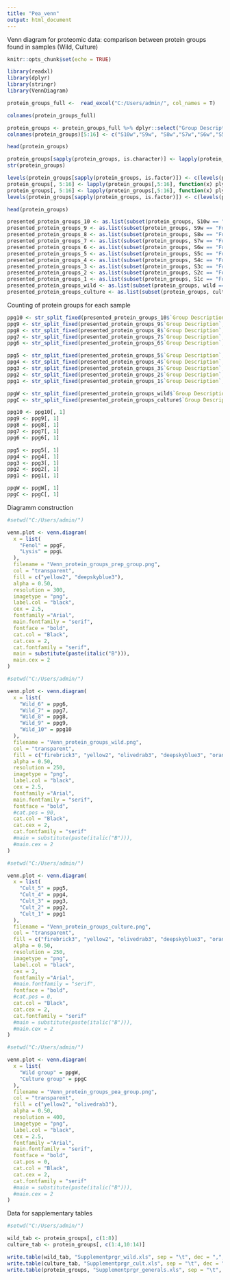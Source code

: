 ---
title: "Pea_venn"
output: html_document
---

Venn diagram for proteomic data: comparison between protein groups found in samples (Wild, Culture)

```{r setup, include=FALSE}
knitr::opts_chunk$set(echo = TRUE)
```

```{r echo = F}
library(readxl)
library(dplyr)
library(stringr)
library(VennDiagram)
```

```{r}
protein_groups_full <-  read_excel("C:/Users/admin/", col_names = T)

colnames(protein_groups_full)
```

```{r}
protein_groups <- protein_groups_full %>% dplyr::select("Group Description", "Protein Group ID", "# Proteins",  "# PSMs", "Found in Sample: [S10] F10: Sample, wild", "Found in Sample: [S9] F9: Sample, wild", "Found in Sample: [S8] F8: Sample, wild", "Found in Sample: [S7] F7: Sample, wild", "Found in Sample: [S6] F6: Sample, wild", "Found in Sample: [S5] F5: Sample, culture", "Found in Sample: [S4] F4: Sample, culture", "Found in Sample: [S3] F3: Sample, culture", "Found in Sample: [S2] F2: Sample, culture", "Found in Sample: [S1] F1: Sample, culture", "Found in Sample Group: wild", "Found in Sample Group: culture")
colnames(protein_groups)[5:16] <- c("S10w","S9w", "S8w","S7w","S6w","S5c","S4c","S3c","S2c","S1c", "wild", "culture") 

head(protein_groups)
```

```{r}
protein_groups[sapply(protein_groups, is.character)] <- lapply(protein_groups[sapply(protein_groups, is.character)], as.factor)
str(protein_groups)
```

```{r}
levels(protein_groups[sapply(protein_groups, is.factor)]) <- c(levels(protein_groups[sapply(protein_groups, is.factor)]), "Found")
protein_groups[, 5:16] <- lapply(protein_groups[,5:16], function(x) plyr::revalue(x, c("High"="Found")))
protein_groups[, 5:16] <- lapply(protein_groups[,5:16], function(x) plyr::revalue(x, c("Medium"="Found")))
levels(protein_groups[sapply(protein_groups, is.factor)]) <- c(levels(protein_groups[sapply(protein_groups, is.factor)]), "Not Found")

head(protein_groups)
```


```{r}
presented_protein_groups_10 <- as.list(subset(protein_groups, S10w == "Found", select = c("Group Description")))
presented_protein_groups_9 <- as.list(subset(protein_groups, S9w == "Found", select = c("Group Description")))
presented_protein_groups_8 <- as.list(subset(protein_groups, S8w == "Found", select = c("Group Description")))
presented_protein_groups_7 <- as.list(subset(protein_groups, S7w == "Found", select = c("Group Description")))
presented_protein_groups_6 <- as.list(subset(protein_groups, S6w == "Found", select = c("Group Description")))
presented_protein_groups_5 <- as.list(subset(protein_groups, S5c == "Found", select = c("Group Description")))
presented_protein_groups_4 <- as.list(subset(protein_groups, S4c == "Found", select = c("Group Description")))
presented_protein_groups_3 <- as.list(subset(protein_groups, S3c == "Found", select = c("Group Description")))
presented_protein_groups_2 <- as.list(subset(protein_groups, S2c == "Found", select = c("Group Description")))
presented_protein_groups_1 <- as.list(subset(protein_groups, S1c == "Found", select = c("Group Description")))
presented_protein_groups_wild <- as.list(subset(protein_groups, wild == "Found", select = c("Group Description")))
presented_protein_groups_culture <- as.list(subset(protein_groups, culture == "Found", select = c("Group Description")))
```

Counting of protein groups for each sample
```{r}
ppg10 <- str_split_fixed(presented_protein_groups_10$`Group Description`, pattern = ";",n=Inf)
ppg9 <- str_split_fixed(presented_protein_groups_9$`Group Description`, pattern = ";",n=Inf)
ppg8 <- str_split_fixed(presented_protein_groups_8$`Group Description`, pattern = ";",n=Inf)
ppg7 <- str_split_fixed(presented_protein_groups_7$`Group Description`, pattern = ";",n=Inf)
ppg6 <- str_split_fixed(presented_protein_groups_6$`Group Description`, pattern = ";",n=Inf)   # ctrl+shft+C

ppg5 <- str_split_fixed(presented_protein_groups_5$`Group Description`, pattern = ";",n=Inf)
ppg4 <- str_split_fixed(presented_protein_groups_4$`Group Description`, pattern = ";",n=Inf)
ppg3 <- str_split_fixed(presented_protein_groups_3$`Group Description`, pattern = ";",n=Inf)
ppg2 <- str_split_fixed(presented_protein_groups_2$`Group Description`, pattern = ";",n=Inf)
ppg1 <- str_split_fixed(presented_protein_groups_1$`Group Description`, pattern = ";",n=Inf)

ppgW <- str_split_fixed(presented_protein_groups_wild$`Group Description`, pattern = ";",n=Inf)
ppgC <- str_split_fixed(presented_protein_groups_culture$`Group Description`, pattern = ";",n=Inf)
```

```{r}
ppg10 <- ppg10[, 1]
ppg9 <- ppg9[, 1]
ppg8 <- ppg8[, 1]
ppg7 <- ppg7[, 1]
ppg6 <- ppg6[, 1]  

ppg5 <- ppg5[, 1]
ppg4 <- ppg4[, 1]
ppg3 <- ppg3[, 1]
ppg2 <- ppg2[, 1]
ppg1 <- ppg1[, 1]

ppgW <- ppgW[, 1]
ppgC <- ppgC[, 1]
```

Diagramm construction
```{r FISH}
#setwd("C:/Users/admin/")

venn.plot <- venn.diagram(
  x = list(
    "Fenol" = ppgF,
    "Lysis" = ppgL
  ),
  filename = "Venn_protein_groups_prep_group.png",
  col = "transparent",
  fill = c("yellow2", "deepskyblue3"),
  alpha = 0.50,
  resolution = 300,
  imagetype = "png",
  label.col = "black",
  cex = 2.5,
  fontfamily ="Arial",
  main.fontfamily = "serif",
  fontface = "bold",
  cat.col = "Black",
  cat.cex = 2,
  cat.fontfamily = "serif",
  main = substitute(paste(italic("B"))),
  main.cex = 2
)

```


```{r, echo = F}
#setwd("C:/Users/admin/")

venn.plot <- venn.diagram(
  x = list(
    "Wild_6" = ppg6,
    "Wild_7" = ppg7,
    "Wild_8" = ppg8,
    "Wild_9" = ppg9,
    "Wild_10" = ppg10
  ),
  filename = "Venn_protein_groups_wild.png",
  col = "transparent",
  fill = c("firebrick3", "yellow2", "olivedrab3", "deepskyblue3", "orange2"),
  alpha = 0.50,
  resolution = 250,
  imagetype = "png",
  label.col = "black",
  cex = 2.5,
  fontfamily ="Arial",
  main.fontfamily = "serif",
  fontface = "bold",
  #cat.pos = 90,
  cat.col = "Black",
  cat.cex = 2,
  cat.fontfamily = "serif"
  #main = substitute(paste(italic("B"))),
  #main.cex = 2
)
```

```{r}
#setwd("C:/Users/admin/")

venn.plot <- venn.diagram(
  x = list(
    "Cult_5" = ppg5,
    "Cult_4" = ppg4,
    "Cult_3" = ppg3,
    "Cult_2" = ppg2,
    "Cult_1" = ppg1
  ),
  filename = "Venn_protein_groups_culture.png",
  col = "transparent",
  fill = c("firebrick3", "yellow2", "olivedrab3", "deepskyblue3", "orange2"),
  alpha = 0.50,
  resolution = 250,
  imagetype = "png",
  label.col = "black",
  cex = 2,
  fontfamily ="Arial",
  #main.fontfamily = "serif",
  fontface = "bold",
  #cat.pos = 0,
  cat.col = "Black",
  cat.cex = 2,
  cat.fontfamily = "serif"
  #main = substitute(paste(italic("B"))),
  #main.cex = 2
)
```

```{r}
#setwd("C:/Users/admin/")

venn.plot <- venn.diagram(
  x = list(
    "Wild group" = ppgW,
    "Culture group" = ppgC
  ),
  filename = "Venn_protein_groups_pea_group.png",
  col = "transparent",
  fill = c("yellow2", "olivedrab3"),
  alpha = 0.50,
  resolution = 400,
  imagetype = "png",
  label.col = "black",
  cex = 2.5,
  fontfamily ="Arial",
  main.fontfamily = "serif",
  fontface = "bold",
  cat.pos = 0,
  cat.col = "Black",
  cat.cex = 2,
  cat.fontfamily = "serif"
  #main = substitute(paste(italic("B"))),
  #main.cex = 2
)
```


Data for sapplementary tables
```{r}
#setwd("C:/Users/admin/")

wild_tab <- protein_groups[, c(1:8)]
culture_tab <- protein_groups[, c(1:4,10:14)]

write.table(wild_tab, "Supplementprgr_wild.xls", sep = "\t", dec = ",", eol = "\r", row.names = F)
write.table(culture_tab, "Supplementprgr_cult.xls", sep = "\t", dec = ",", eol = "\r", row.names = F)
write.table(protein_groups, "Supplementprgr_generals.xls", sep = "\t", dec = ",", eol = "\r", row.names = F)
```

